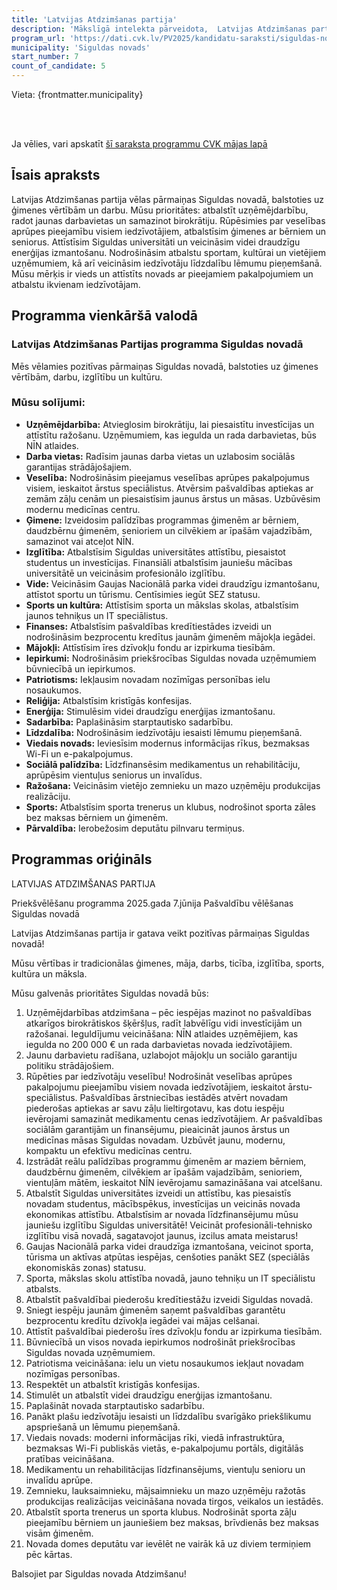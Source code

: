 ```yaml
---
title: 'Latvijas Atdzimšanas partija'
description: 'Mākslīgā intelekta pārveidota,  Latvijas Atdzimšanas partija - Siguldas novads programma vienkāršā valodā'
program_url: 'https://dati.cvk.lv/PV2025/kandidatu-saraksti/siguldas-novads/latvijas-atdzimsanas-partija'
municipality: 'Siguldas novads'
start_number: 7
count_of_candidate: 5
---
```



Vieta: {frontmatter.municipality}<br/>

<Badge text="Uzņēmējdarbības atdzimšana" variant="note" size="small" /> <Badge text="Veselības aprūpes pieejamība" variant="note" size="small" /> <Badge text="Ģimeņu atbalsta programma" variant="note" size="small" /> <Badge text="Siguldas universitātes attīstība" variant="note" size="small" /> <Badge text="Videi draudzīga enerģija" variant="note" size="small" />

<br/><br/> 

<Card title='Šis ir mākslīga intelekta ģenerēts apraksts' icon='starlight'>
    Ja vēlies, vari apskatīt <a href={frontmatter.program_url} target='_blank'>šī saraksta programmu CVK mājas lapā</a>
    </Card>

## Īsais apraksts

Latvijas Atdzimšanas partija vēlas pārmaiņas Siguldas novadā, balstoties uz ģimenes vērtībām un darbu. Mūsu prioritātes: atbalstīt uzņēmējdarbību, radot jaunas darbavietas un samazinot birokrātiju. Rūpēsimies par veselības aprūpes pieejamību visiem iedzīvotājiem, atbalstīsim ģimenes ar bērniem un seniorus. Attīstīsim Siguldas universitāti un veicināsim videi draudzīgu enerģijas izmantošanu. Nodrošināsim atbalstu sportam, kultūrai un vietējiem uzņēmumiem, kā arī veicināsim iedzīvotāju līdzdalību lēmumu pieņemšanā. Mūsu mērķis ir vieds un attīstīts novads ar pieejamiem pakalpojumiem un atbalstu ikvienam iedzīvotājam.

## Programma vienkāršā valodā

### Latvijas Atdzimšanas Partijas programma Siguldas novadā

Mēs vēlamies pozitīvas pārmaiņas Siguldas novadā, balstoties uz ģimenes vērtībām, darbu, izglītību un kultūru.

### Mūsu solījumi:

*   **Uzņēmējdarbība:** Atvieglosim birokrātiju, lai piesaistītu investīcijas un attīstītu ražošanu. Uzņēmumiem, kas iegulda un rada darbavietas, būs NĪN atlaides.
*   **Darba vietas:** Radīsim jaunas darba vietas un uzlabosim sociālās garantijas strādājošajiem.
*   **Veselība:** Nodrošināsim pieejamus veselības aprūpes pakalpojumus visiem, ieskaitot ārstus speciālistus. Atvērsim pašvaldības aptiekas ar zemām zāļu cenām un piesaistīsim jaunus ārstus un māsas. Uzbūvēsim modernu medicīnas centru.
*   **Ģimene:** Izveidosim palīdzības programmas ģimenēm ar bērniem, daudzbērnu ģimenēm, senioriem un cilvēkiem ar īpašām vajadzībām, samazinot vai atceļot NĪN.
*   **Izglītība:** Atbalstīsim Siguldas universitātes attīstību, piesaistot studentus un investīcijas. Finansiāli atbalstīsim jauniešu mācības universitātē un veicināsim profesionālo izglītību.
*   **Vide:** Veicināsim Gaujas Nacionālā parka videi draudzīgu izmantošanu, attīstot sportu un tūrismu. Centīsimies iegūt SEZ statusu.
*   **Sports un kultūra:** Attīstīsim sporta un mākslas skolas, atbalstīsim jaunos tehniķus un IT speciālistus.
*   **Finanses:** Atbalstīsim pašvaldības kredītiestādes izveidi un nodrošināsim bezprocentu kredītus jaunām ģimenēm mājokļa iegādei.
*   **Mājokļi:** Attīstīsim īres dzīvokļu fondu ar izpirkuma tiesībām.
*   **Iepirkumi:** Nodrošināsim priekšrocības Siguldas novada uzņēmumiem būvniecībā un iepirkumos.
*   **Patriotisms:** Iekļausim novadam nozīmīgas personības ielu nosaukumos.
*   **Reliģija:** Atbalstīsim kristīgās konfesijas.
*   **Enerģija:** Stimulēsim videi draudzīgu enerģijas izmantošanu.
*   **Sadarbība:** Paplašināsim starptautisko sadarbību.
*   **Līdzdalība:** Nodrošināsim iedzīvotāju iesaisti lēmumu pieņemšanā.
*   **Viedais novads:** Ieviesīsim modernus informācijas rīkus, bezmaksas Wi-Fi un e-pakalpojumus.
*   **Sociālā palīdzība:** Līdzfinansēsim medikamentus un rehabilitāciju, aprūpēsim vientuļus seniorus un invalīdus.
*   **Ražošana:** Veicināsim vietējo zemnieku un mazo uzņēmēju produkcijas realizāciju.
*   **Sports:** Atbalstīsim sporta trenerus un klubus, nodrošinot sporta zāles bez maksas bērniem un ģimenēm.
*   **Pārvaldība:** Ierobežosim deputātu pilnvaru termiņus.


## Programmas oriģināls

LATVIJAS ATDZIMŠANAS PARTIJA


Priekšvēlēšanu programma
2025.gada 7.jūnija Pašvaldību vēlēšanas Siguldas novadā

Latvijas Atdzimšanas partija ir gatava veikt pozitīvas pārmaiņas Siguldas novadā!

Mūsu vērtības ir tradicionālas ģimenes, māja, darbs, ticība, izglītība, sports, kultūra un māksla.

Mūsu galvenās prioritātes Siguldas novadā būs:

1. Uzņēmējdarbības atdzimšana – pēc iespējas mazinot no pašvaldības atkarīgos birokrātiskos šķēršļus, radīt labvēlīgu vidi investīcijām un ražošanai. Ieguldījumu veicināšana: NĪN atlaides uzņēmējiem, kas iegulda no 200 000 € un rada darbavietas novada iedzīvotājiem.
2. Jaunu darbavietu radīšana, uzlabojot mājokļu un sociālo garantiju politiku strādājošiem.
3. Rūpēties par iedzīvotāju veselību! Nodrošināt veselības aprūpes pakalpojumu pieejamību visiem novada iedzīvotājiem, ieskaitot ārstu-speciālistus. Pašvaldības ārstniecības iestādēs atvērt novadam piederošas aptiekas ar savu zāļu lieltirgotavu, kas dotu iespēju ievērojami samazināt medikamentu cenas iedzīvotājiem. Ar pašvaldības sociālām garantijām un finansējumu, pieaicināt jaunos ārstus un medicīnas māsas Siguldas novadam. Uzbūvēt jaunu, modernu, kompaktu un efektīvu medicīnas centru.
4. Izstrādāt reālu palīdzības programmu ģimenēm ar maziem bērniem, daudzbērnu ģimenēm, cilvēkiem ar īpašām vajadzībām, senioriem, vientuļām mātēm, ieskaitot NĪN ievērojamu samazināšana vai atcelšanu.
5. Atbalstīt Siguldas universitātes izveidi un attīstību, kas piesaistīs novadam studentus, mācībspēkus, investīcijas un veicinās novada ekonomikas attīstību. Atbalstīsim ar novada līdzfinansējumu mūsu jauniešu izglītību Siguldas universitātē! Veicināt profesionāli-tehnisko izglītību visā novadā, sagatavojot jaunus, izcilus amata meistarus!
6. Gaujas Nacionālā parka videi draudzīga izmantošana, veicinot sporta, tūrisma un aktīvas atpūtas iespējas, cenšoties panākt SEZ (speciālās ekonomiskās zonas) statusu.
7. Sporta, mākslas skolu attīstība novadā, jauno tehniķu un IT speciālistu atbalsts.
8. Atbalstīt pašvaldībai piederošu kredītiestāžu izveidi Siguldas novadā.
9. Sniegt iespēju jaunām ģimenēm saņemt pašvaldības garantētu bezprocentu kredītu dzīvokļa iegādei vai mājas celšanai.
10. Attīstīt pašvaldībai piederošu īres dzīvokļu fondu ar izpirkuma tiesībām.
11. Būvniecībā un visos novada iepirkumos nodrošināt priekšrocības Siguldas novada uzņēmumiem.
12. Patriotisma veicināšana: ielu un vietu nosaukumos iekļaut novadam nozīmīgas personības.
13. Respektēt un atbalstīt kristīgās konfesijas.
14. Stimulēt un atbalstīt videi draudzīgu enerģijas izmantošanu.
15. Paplašināt novada starptautisko sadarbību.
16. Panākt plašu iedzīvotāju iesaisti un līdzdalību svarīgāko priekšlikumu apspriešanā un lēmumu pieņemšanā.
17. Viedais novads: moderni informācijas rīki, viedā infrastruktūra, bezmaksas Wi-Fi publiskās vietās, e-pakalpojumu portāls, digitālās pratības veicināšana.
18. Medikamentu un rehabilitācijas līdzfinansējums, vientuļu senioru un invalīdu aprūpe.
19. Zemnieku, lauksaimnieku, mājsaimnieku un mazo uzņēmēju ražotās produkcijas realizācijas veicināšana novada tirgos, veikalos un iestādēs.
20. Atbalstīt sporta trenerus un sporta klubus. Nodrošināt sporta zāļu pieejamību bērniem un jauniešiem bez maksas, brīvdienās bez maksas visām ģimenēm.
21. Novada domes deputātu var ievēlēt ne vairāk kā uz diviem termiņiem pēc kārtas.

Balsojiet par Siguldas novada Atdzimšanu!
